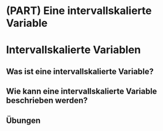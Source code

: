 # (PART) Eine intervallskalierte Variable {-}

# Intervallskalierte Variablen

## Was ist eine intervallskalierte Variable?

## Wie kann eine intervallskalierte Variable beschrieben werden?


## Übungen
